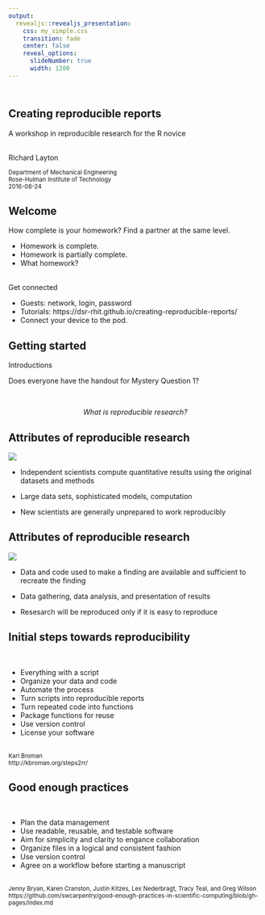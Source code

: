 ```yaml
---
output:
  revealjs::revealjs_presentation:
    css: my_simple.css
    transition: fade
    center: false
    reveal_options:
      slideNumber: true
      width: 1200
---
```


## <br>Creating reproducible reports
<!-- custom title page -->

A workshop in reproducible research for the R novice

<br>Richard Layton

<small>
Department of Mechanical Engineering  
Rose-Hulman Institute of Technology  
2016-08-24  
</small>
 


## Welcome

How complete is your homework? Find a partner at the same level.  

- Homework is complete. 
- Homework is partially complete.   
- What homework?  

<br>Get connected

- Guests: network, login, password  
- Tutorials: https://dsr-rhit.github.io/creating-reproducible-reports/  
- Connect your device to the pod.   




## Getting started

Introductions

Does everyone have the handout for Mystery Question 1?

<br><p style="text-align:center">
<span class="fragment fade-down">
<large>*What is reproducible research?*</large>
</span>
</p>





## Attributes of reproducible research

<div id="left20">
![](../resources/images/stodden-cover.jpg) 
</div>
<div id="right80">
- Independent scientists compute quantitative results using the original datasets and methods 

- Large data sets, sophisticated models, computation 

- New scientists are generally unprepared to work reproducibly    
</div>




## Attributes of reproducible research

<div id="left20">
![](../resources/images/gandrud-cover.jpg) 
</div>
<div id="right80">
- Data and code used to make a finding are available and sufficient to recreate the finding  

- Data gathering, data analysis, and presentation of results

- Resesarch will be reproduced only if it is easy to reproduce   
</div>



## Initial steps towards reproducibility

<br>

- Everything with a script  
- Organize your data and code  
- Automate the process  
- Turn scripts into reproducible reports  
- Turn repeated code into functions  
- Package functions for reuse  
- Use version control  
- License your software  


<br><small>Karl Broman  
http://kbroman.org/steps2rr/ </small>





## Good enough practices 

<br>

- Plan the data management    
- Use readable, reusable, and testable software   
- Aim for simplicity and clarity  to engance collaboration 
- Organize files in a logical and consistent  fashion 
- Use version control  
- Agree on a workflow before starting a manuscript 

<br><small>Jenny Bryan, Karen Cranston, Justin Kitzes, Lex Nederbragt, Tracy Teal, and Greg Wilson  
https://github.com/swcarpentry/good-enough-practices-in-scientific-computing/blob/gh-pages/index.md </small>


